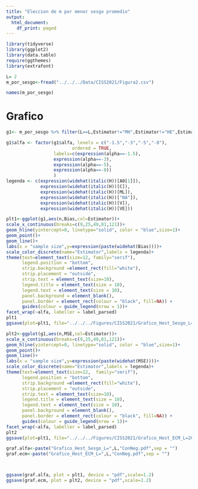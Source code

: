 ```yaml
---
title: "Eleccion de m por menor sesgo promedio"
output:
  html_document:
    df_print: paged
---
```


```r
library(tidyverse)
library(ggplot2)
library(data.table)
require(ggthemes)
library(extrafont) 

```

```r
L= 2
m_por_sesgo<-fread("../../../Data/CISS2021/Figura2.csv")

names(m_por_sesgo)

```

# Grafico


```r


g1<- m_por_sesgo %>% filter(L==L,Estimator!="MH",Estimator!="HE",Estimator!="HMV.mle")

g1$alfa <- factor(g1$alfa, levels = c("-1.5","-3","-5","-8"),
                         ordered = TRUE,
                  labels=c(expression(alpha==-1.5),
                  expression(alpha==-3),
                  expression(alpha==-5),
                  expression(alpha==-8))
                  )
legenda <- c(expression(widehat(italic(H))[A0[1]]),
             expression(widehat(italic(H))[C]),
             expression(widehat(italic(H))[ML]),
             expression(widehat(italic(H))["NA"]),
             expression(widehat(italic(H))[V]),
             expression(widehat(italic(H))[VE]))

plt1<-ggplot(g1,aes(n,Bias,col=Estimator))+
scale_x_continuous(breaks=c(9,25,49,81,121))+
geom_hline(yintercept=0, linetype="solid", color = "blue",size=1)+
geom_point()+
geom_line()+
labs(x = "sample size",y=expression(paste(widehat(Bias))))+
scale_color_discrete(name="Estimator",labels = legenda)+
theme(text=element_text(size=12, family="serif"),
      legend.position = "bottom",
      strip.background =element_rect(fill="white"),
      strip.placement = "outside",
      strip.text = element_text(size=10),
      legend.title = element_text(size = 10),
      legend.text = element_text(size = 10),
      panel.background = element_blank(),
      panel.border = element_rect(colour = "black", fill=NA)) +
      guides(colour = guide_legend(nrow = 1))+
facet_wrap(~alfa, labeller = label_parsed)
plt1
ggsave(plot=plt1, file="../../../Figures/CISS2021/Grafico_Hest_Sesgo_L=2ConNeg.pdf", width=12, height=12, units="cm")

```

```r
plt2<-ggplot(g1,aes(n,MSE,col=Estimator))+
scale_x_continuous(breaks=c(9,25,49,81,121))+
geom_hline(yintercept=0, linetype="solid", color = "blue",size=1)+
geom_point()+
geom_line()+
labs(x = "sample size",y=expression(paste(widehat(MSE))))+
scale_color_discrete(name="Estimator",labels = legenda)+
theme(text=element_text(size=12,  family="serif"),
      legend.position = "bottom",
      strip.background =element_rect(fill="white"),
      strip.placement = "outside",
      strip.text = element_text(size=10),
      legend.title = element_text(size = 10),
      legend.text = element_text(size = 10),
      panel.background = element_blank(),
      panel.border = element_rect(colour = "black", fill=NA)) +
      guides(colour = guide_legend(nrow = 1))+
facet_wrap(~alfa, labeller = label_parsed)
plt2
ggsave(plot=plt1, file="../../../Figures/CISS2021/Grafico_Hest_ECM_L=2ConNeg.pdf", width=12, height=12, units="cm")

```


```r

graf.alfa<-paste("Grafico_Hest_Sesgo_L=",L,"ConNeg.pdf",sep = "")
graf.ecm<-paste("Grafico_Hest_ECM_L=",L,"ConNeg.pdf",sep = "")



ggsave(graf.alfa, plot = plt1, device = "pdf",scale=1.2)
ggsave(graf.ecm, plot = plt2, device = "pdf",scale=1.2)
```







